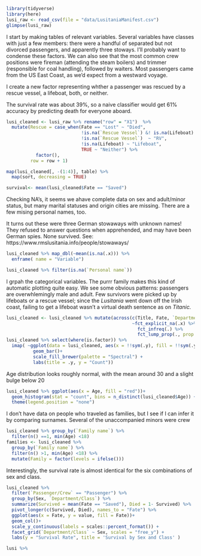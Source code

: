 ```r
library(tidyverse)
library(here)
lusi_raw <- read_csv(file = "data/LusitaniaManifest.csv")
glimpse(lusi_raw)
```
I start by making tables of relevant variables. Several variables have classes with just a few members: there were a handful of separated but not divorced passengers, and apparently three stoways. I'll probably want to condense these factors. We can also see that the most common crew positions were fireman (attending the steam boilers) and trimmer (responsible for coal handling), followed by waiters. Most passengers came from the US East Coast, as we'd expect from a westward voyage.

I create a new factor representing whther a passenger was rescued by a rescue vessel, a lifeboat, both, or neither.

The survival rate was about 39%, so a naive classifier would get 61% accuracy by predicting death for everyone aboard.
```r
lusi_cleaned <- lusi_raw %>% rename("row" = "X1")  %>% 
  mutate(Rescue = case_when(Fate == "Lost" ~ "Died",
                            !is.na(`Rescue Vessel`) &! is.na(Lifeboat) ~ "Both",
                            !is.na(`Rescue Vessel`)  ~ "RV",
                            !is.na(Lifeboat) ~ "Lifeboat",
                            TRUE ~ "Neither") %>%
           factor(),
         row = row + 1)

map(lusi_cleaned[, -(1:4)], table) %>% 
  map(sort, decreasing = TRUE)

survival<- mean(lusi_cleaned$Fate == "Saved")
```
Checking NA's, it seems we ahave complete data on sex and adult/minor status, but many marital statuses and origin cities are missing. There are a few mising personal names, too.

It turns out these were three German stowaways with unknown names! They refused to answer questions when apprehended, and may have been German spies. None survived.
See: https://www.rmslusitania.info/people/stowaways/

```r
lusi_cleaned %>% map_dbl(~mean(is.na(.x))) %>% 
  enframe( name = "Variable")

lusi_cleaned %>% filter(is.na(`Personal name`))
```

I grpah the categorical variables. The purrr family makes this kind of automatic plotting quite easy. We see some obvious patterns: passengers are overwhlemingly male and adult. Few survivors were picked up by lifeboats or a rescue vessel; since the _Lusitania_ went down off the Irish coast, failing to get a lifeboat wasn't a virtual death sentence as on _Titanic._

```r

lusi_cleaned <- lusi_cleaned %>% mutate(across(c(Title, Fate, `Department/Class`, `Passenger/Crew`, Citizenship, Status, `Adult/Minor`, Sex),
                                               ~fct_explicit_na(.x) %>%
                                                 fct_infreq(.) %>% 
                                                 fct_lump_prop(., prop = .1)))
lusi_cleaned %>% select(where(is.factor)) %>% 
  imap( ~ggplot(data = lusi_cleaned, aes(x = !!sym(.y), fill = !!sym(.y)))+
          geom_bar()+
          scale_fill_brewer(palette = "Spectral") +
          labs(title = .y, y = "Count"))
```
Age distribution looks roughly normal, with the mean around 30 and a slight bulge below 20
```r
lusi_cleaned %>% ggplot(aes(x = Age, fill = "red"))+
  geom_histogram(stat = "count", bins = n_distinct(lusi_cleaned$Age)) +
  theme(legend.position = "none")
```
I don't have data on people who traveled as families, but I see if I can infer it by comparing surnames. Several of the unaccompanied minors were crew

```r
lusi_cleaned %>% group_by(`Family name`) %>% 
  filter(n() ==1, min(Age) <18) 
families <- lusi_cleaned %>% 
  group_by(`Family name`) %>% 
  filter(n() >1, min(Age) <18) %>% 
  mutate(Family = factor(levels = ifelse()))


```
Interestingly, the survival rate is almost identical for the six combinations of sex and class.
```r
lusi_cleaned %>% 
  filter(`Passenger/Crew` == "Passenger") %>% 
  group_by(Sex, `Department/Class`) %>% 
  summarize(Survived = mean(Fate == "Saved"), Died = 1- Survived) %>% 
  pivot_longer(c(Survived, Died), names_to = "Fate") %>% 
  ggplot(aes(x = Fate, y = value, fill = Fate))+
  geom_col()+
  scale_y_continuous(labels = scales::percent_format()) +
  facet_grid(`Department/Class` ~ Sex, scales = "free_y") +
  labs(y = "Survival Rate", title = 'Survival by Sex and Class' )
```

```r
lusi %>% 
```


